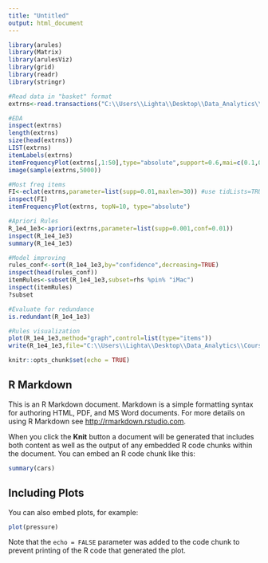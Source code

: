---
title: "Untitled"
output: html_document
---
```{r}
library(arules)
library(Matrix)
library(arulesViz)
library(grid)
library(readr)
library(stringr)

#Read data in "basket" format
extrns<-read.transactions("C:\\Users\\Lighta\\Desktop\\Data_Analytics\\Course3\\Task4\\ElectronidexTransactions2017.csv",format="basket",sep="\t")

#EDA
inspect(extrns)
length(extrns)
size(head(extrns))
LIST(extrns)
itemLabels(extrns)
itemFrequencyPlot(extrns[,1:50],type="absolute",support=0.6,mai=c(0.1,0.1,0.1,0.1))
image(sample(extrns,5000))

#Most freq items
FI<-eclat(extrns,parameter=list(supp=0.01,maxlen=30)) #use tidLists=TRUE as parameter to see IDs
inspect(FI)
itemFrequencyPlot(extrns, topN=10, type="absolute")

#Apriori Rules
R_1e4_1e3<-apriori(extrns,parameter=list(supp=0.001,conf=0.01))
inspect(R_1e4_1e3)
summary(R_1e4_1e3)

#Model improving
rules_conf<-sort(R_1e4_1e3,by="confidence",decreasing=TRUE)
inspect(head(rules_conf))
itemRules<-subset(R_1e4_1e3,subset=rhs %pin% "iMac")
inspect(itemRules)
?subset

#Evaluate for redundance
is.redundant(R_1e4_1e3)

#Rules visualization
plot(R_1e4_1e3,method="graph",control=list(type="items"))
write(R_1e4_1e3,file="C:\\Users\\Lighta\\Desktop\\Data_Analytics\\Course3\\Task4\\assocrules.csv",sep=",",qoute=TRUE,row.names=FALSE)
```

```{r setup, include=FALSE}
knitr::opts_chunk$set(echo = TRUE)
```

## R Markdown

This is an R Markdown document. Markdown is a simple formatting syntax for authoring HTML, PDF, and MS Word documents. For more details on using R Markdown see <http://rmarkdown.rstudio.com>.

When you click the **Knit** button a document will be generated that includes both content as well as the output of any embedded R code chunks within the document. You can embed an R code chunk like this:

```{r cars}
summary(cars)
```

## Including Plots

You can also embed plots, for example:

```{r pressure, echo=FALSE}
plot(pressure)
```

Note that the `echo = FALSE` parameter was added to the code chunk to prevent printing of the R code that generated the plot.
